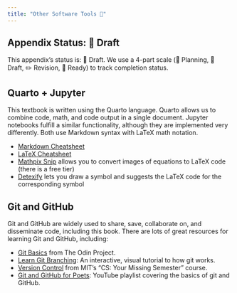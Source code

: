 ```yaml
---
title: "Other Software Tools 📝"
---
```


::: {.callout-note}
## Appendix Status: 📝 Draft

This appendix's status is: 📝 Draft. We use a 4-part scale (🚧 Planning, 📝 Draft, ✏️ Revision, 🎯 Ready) to track completion status.
:::

## Quarto + Jupyter

This textbook is written using the Quarto language.
Quarto allows us to combine code, math, and code output in a single document.
Jupyter notebooks fulfill a similar functionality, although they are implemented very differently.
Both use Markdown syntax with LaTeX math notation.

- [Markdown Cheatsheet](https://www.markdownguide.org/cheat-sheet/)
- [LaTeX Cheatsheet](https://ctan.math.washington.edu/tex-archive/info/undergradmath/undergradmath.pdf)
- [Mathpix Snip](https://mathpix.com/snip) allows you to convert images of equations to LaTeX code (there is a free tier)
- [Detexify](https://detexify.kirelabs.org/classify.html) lets you draw a symbol and suggests the LaTeX code for the corresponding symbol 

## Git and GitHub

Git and GitHub are widely used to share, save, collaborate on, and disseminate code, including this book.
There are lots of great resources for learning Git and GitHub, including:

- [Git Basics](https://www.theodinproject.com/lessons/foundations-git-basics) from The Odin Project.
- [Learn Git Branching](https://learngitbranching.js.org/): An interactive, visual tutorial to how git works.
- [Version Control](https://missing.csail.mit.edu/2020/version-control/) from MIT's "CS: Your Missing Semester" course.
- [Git and GitHub for Poets](https://www.youtube.com/playlist?list=PLRqwX-V7Uu6ZF9C0YMKuns9sLDzK6zoiV): YouTube playlist covering the basics of git and GitHub.
